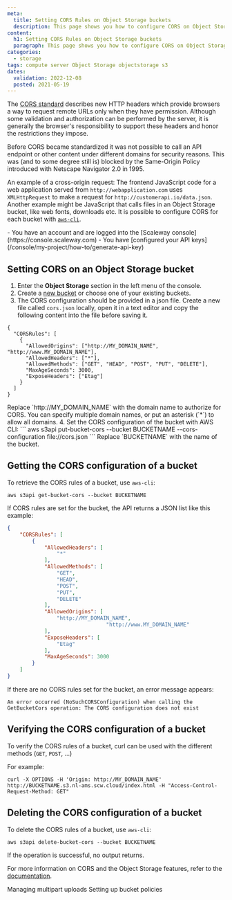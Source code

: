 ```yaml
---
meta:
  title: Setting CORS Rules on Object Storage buckets
  description: This page shows you how to configure CORS on Object Storage buckets
content:
  h1: Setting CORS Rules on Object Storage buckets
  paragraph: This page shows you how to configure CORS on Object Storage buckets
categories: 
  - storage
tags: compute server Object Storage objectstorage s3
dates:
  validation: 2022-12-08
  posted: 2021-05-19
---
```


The [CORS standard](https://en.wikipedia.org/wiki/Cross-origin_resource_sharing) describes new HTTP headers which provide browsers a way to request remote URLs only when they have permission. Although some validation and authorization can be performed by the server, it is generally the browser's responsibility to support these headers and honor the restrictions they impose.

Before CORS became standardized it was not possible to call an API endpoint or other content under different domains for security reasons. This was (and to some degree still is) blocked by the Same-Origin Policy introduced with Netscape Navigator 2.0 in 1995.

An example of a cross-origin request: The frontend JavaScript code for a web application served from `http://webapplication.com` uses `XMLHttpRequest` to make a request for `http://customerapi.io/data.json`. Another example might be JavaScript that calls files in an Object Storage bucket, like web fonts, downloads etc. It is possible to configure CORS for each bucket with [`aws-cli`](/storage/object/api-cli/object-storage-aws-cli/).

<Message type="requirement">
  - You have an account and are logged into the [Scaleway console](https://console.scaleway.com) 
  - You have [configured your API keys](/console/my-project/how-to/generate-api-key)
</Message>

## Setting CORS on an Object Storage bucket

1. Enter the **Object Storage** section in the left menu of the console.
2. Create a [new bucket](/storage/object/how-to/create-a-bucket) or choose one of your existing buckets.
3. The CORS configuration should be provided in a json file. Create a new file called `cors.json` locally, open it in a text editor and copy the following content into the file before saving it.
  ```
  {
    "CORSRules": [
      {
        "AllowedOrigins": ["http://MY_DOMAIN_NAME", "http://www.MY_DOMAIN_NAME"],
        "AllowedHeaders": ["*"],
        "AllowedMethods": ["GET", "HEAD", "POST", "PUT", "DELETE"],
        "MaxAgeSeconds": 3000,
        "ExposeHeaders": ["Etag"]
      }
    ]
  }
  ```

  <Message type="note">
    Replace `http://MY_DOMAIN_NAME` with the domain name to authorize for CORS. You can specify multiple domain names, or put an asterisk (`*`) to allow all domains.

  </Message>
4. Set the CORS configuration of the bucket with AWS CLI:
  ```
  aws s3api put-bucket-cors --bucket BUCKETNAME --cors-configuration file://cors.json
  ```
      
  <Message type="note">
    Replace `BUCKETNAME` with the name of the bucket.

  </Message>


## Getting the CORS configuration of a bucket


To retrieve the CORS rules of a bucket, use `aws-cli`:
```
aws s3api get-bucket-cors --bucket BUCKETNAME
```

If CORS rules are set for the bucket, the API returns a JSON list like this example:
```json
{
    "CORSRules": [
        {
            "AllowedHeaders": [
                "*"
            ],
            "AllowedMethods": [
                "GET",
                "HEAD",
                "POST",
                "PUT",
                "DELETE"
            ],
            "AllowedOrigins": [
                "http://MY_DOMAIN_NAME",
								"http://www.MY_DOMAIN_NAME"
            ],
            "ExposeHeaders": [
                "Etag"
            ],
            "MaxAgeSeconds": 3000
        }
    ]
}
```

If there are no CORS rules set for the bucket, an error message appears:
```
An error occurred (NoSuchCORSConfiguration) when calling the GetBucketCors operation: The CORS configuration does not exist
```
## Verifying the CORS configuration of a bucket

To verify the CORS rules of a bucket, curl can be used with the different methods (`GET`, `POST`, ...)  

For example:

```
curl -X OPTIONS -H 'Origin: http://MY_DOMAIN_NAME' http://BUCKETNAME.s3.nl-ams.scw.cloud/index.html -H "Access-Control-Request-Method: GET"
```

## Deleting the CORS configuration of a bucket

To delete the CORS rules of a bucket, use `aws-cli`:
```
aws s3api delete-bucket-cors --bucket BUCKETNAME
```

<Message type="note">
  If the operation is successful, no output returns.
</Message>

For more information on CORS and the Object Storage features, refer to the [documentation](https://www.scaleway.com/docs/object-storage-feature/).


<Navigation title="See Also">
  <PreviousButton to="/storage/object/api-cli/multipart-uploads/">Managing multipart uploads</PreviousButton>
  <NextButton to="/storage/object/api-cli/bucket-policy/">Setting up bucket policies</NextButton>
</Navigation>
